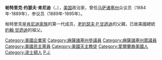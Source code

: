 {{unreferenced|time=2018-08-25T07:26:45+00:00}}
'''帕特里克·约瑟夫·肯尼迪'''（{{lang-en|Patrick Joseph Kennedy}}，{{bd|1858年|1月14日|1929年|5月18日}}），[[美国|美国]]政治家，曾任[[马萨诸塞州|马萨诸塞州]]众议员（1884年-1889年）、参议员（1889年-1895年）。

帕特里克是[[肯尼迪家族|肯尼迪家族]]的第一代成员，[[老約瑟夫·P·甘迺迪|老約瑟夫·P·甘迺迪]]的父親，已故美國總統[[約翰·甘迺迪|約翰·甘迺迪]]的祖父。
{{肯尼迪家族}}
{{US-poli-bio-stub}}
{{DEFAULTSORT:Kennedy, P.J.}}
[[Category:美國企業家|Category:美國企業家]]
[[Category:麻薩諸塞州參議員|Category:麻薩諸塞州參議員]]
[[Category:麻薩諸塞州眾議員|Category:麻薩諸塞州眾議員]]
[[Category:美國民主黨員|Category:美國民主黨員]]
[[Category:美國天主教徒|Category:美國天主教徒]]
[[Category:愛爾蘭裔美國人|Category:愛爾蘭裔美國人]]
[[Category:波士頓人|Category:波士頓人]]
[[Category:肯尼迪家族|P.J.]]